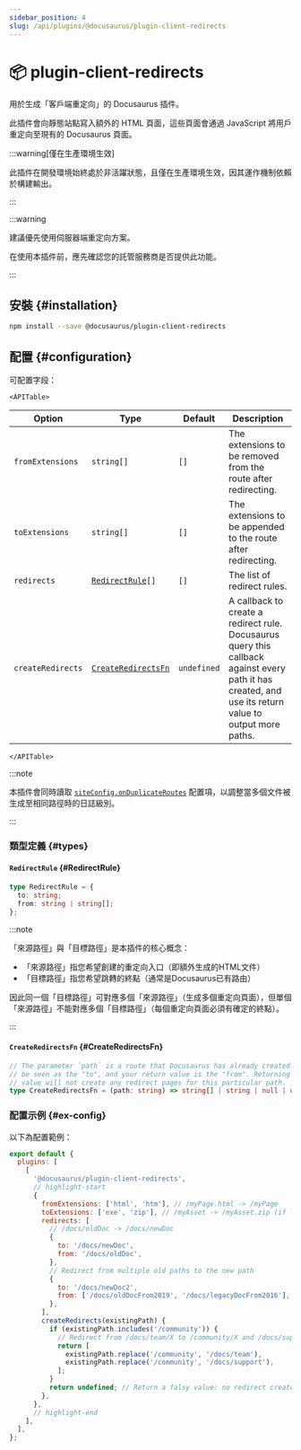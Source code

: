 ```yaml
---
sidebar_position: 4
slug: /api/plugins/@docusaurus/plugin-client-redirects
---
```


# 📦 plugin-client-redirects


用於生成「客戶端重定向」的 Docusaurus 插件。

此插件會向靜態站點寫入額外的 HTML 頁面，這些頁面會通過 JavaScript 將用戶重定向至現有的 Docusaurus 頁面。

:::warning[僅在生產環境生效]

此插件在開發環境始終處於非活躍狀態，且僅在生產環境生效，因其運作機制依賴於構建輸出。

:::

:::warning

建議優先使用伺服器端重定向方案。

在使用本插件前，應先確認您的託管服務商是否提供此功能。

:::

## 安裝 {#installation}

```bash npm2yarn
npm install --save @docusaurus/plugin-client-redirects
```

## 配置 {#configuration}

可配置字段：

```mdx-code-block
<APITable>
```

| Option | Type | Default | Description |
| --- | --- | --- | --- |
| `fromExtensions` | `string[]` | `[]` | The extensions to be removed from the route after redirecting. |
| `toExtensions` | `string[]` | `[]` | The extensions to be appended to the route after redirecting. |
| `redirects` | <code>[RedirectRule](#RedirectRule)[]</code> | `[]` | The list of redirect rules. |
| `createRedirects` | <code>[CreateRedirectsFn](#CreateRedirectsFn)</code> | `undefined` | A callback to create a redirect rule. Docusaurus query this callback against every path it has created, and use its return value to output more paths. |

```mdx-code-block
</APITable>
```

:::note

本插件會同時讀取 [`siteConfig.onDuplicateRoutes`](../docusaurus.config.js.mdx#onDuplicateRoutes) 配置項，以調整當多個文件被生成至相同路徑時的日誌級別。

:::

### 類型定義 {#types}

#### `RedirectRule` {#RedirectRule}

```ts
type RedirectRule = {
  to: string;
  from: string | string[];
};
```

:::note

「來源路徑」與「目標路徑」是本插件的核心概念：
- 「來源路徑」指您希望創建的重定向入口（即額外生成的HTML文件）
- 「目標路徑」指您希望跳轉的終點（通常是Docusaurus已有路由）

因此同一個「目標路徑」可對應多個「來源路徑」（生成多個重定向頁面），但單個「來源路徑」不能對應多個「目標路徑」（每個重定向頁面必須有確定的終點）。

:::

#### `CreateRedirectsFn` {#CreateRedirectsFn}

```ts
// The parameter `path` is a route that Docusaurus has already created. It can
// be seen as the "to", and your return value is the "from". Returning a falsy
// value will not create any redirect pages for this particular path.
type CreateRedirectsFn = (path: string) => string[] | string | null | undefined;
```

### 配置示例 {#ex-config}

以下為配置範例：

```js title="docusaurus.config.js"
export default {
  plugins: [
    [
      '@docusaurus/plugin-client-redirects',
      // highlight-start
      {
        fromExtensions: ['html', 'htm'], // /myPage.html -> /myPage
        toExtensions: ['exe', 'zip'], // /myAsset -> /myAsset.zip (if latter exists)
        redirects: [
          // /docs/oldDoc -> /docs/newDoc
          {
            to: '/docs/newDoc',
            from: '/docs/oldDoc',
          },
          // Redirect from multiple old paths to the new path
          {
            to: '/docs/newDoc2',
            from: ['/docs/oldDocFrom2019', '/docs/legacyDocFrom2016'],
          },
        ],
        createRedirects(existingPath) {
          if (existingPath.includes('/community')) {
            // Redirect from /docs/team/X to /community/X and /docs/support/X to /community/X
            return [
              existingPath.replace('/community', '/docs/team'),
              existingPath.replace('/community', '/docs/support'),
            ];
          }
          return undefined; // Return a falsy value: no redirect created
        },
      },
      // highlight-end
    ],
  ],
};
```